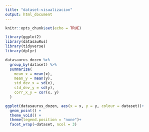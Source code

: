 ```yaml
---
title: "dataset-visualizacion"
output: html_document
---
```

```r
knitr::opts_chunk$set(echo = TRUE)
```

```r
library(ggplot2)
library(datasauRus)
library(tidyverse)
library(dplyr)
```

```r
datasaurus_dozen %>%
  group_by(dataset) %>%
  summarize(
    mean_x = mean(x),
    mean_y = mean(y),
    std_dev_x = sd(x),
    std_dev_y = sd(y),
    corr_x_y = cor(x, y)
  )
```

```r
ggplot(datasaurus_dozen, aes(x = x, y = y, colour = dataset))+
  geom_point() +
  theme_void() +
  theme(legend.position = "none")+
  facet_wrap(~dataset, ncol = 3)
```
